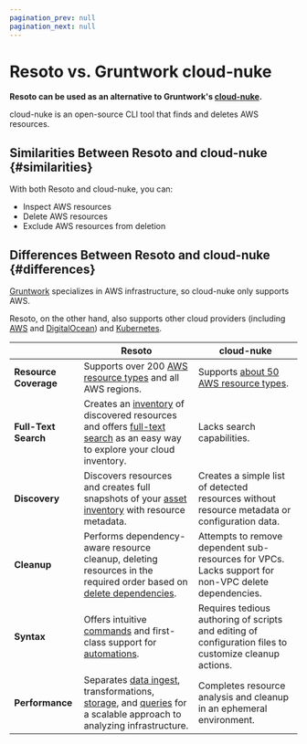 ```yaml
---
pagination_prev: null
pagination_next: null
---
```


# Resoto vs. Gruntwork cloud-nuke

**Resoto can be used as an alternative to Gruntwork's [cloud-nuke](https://cloud.google.com/asset-inventory).**

cloud-nuke is an open-source CLI tool that finds and deletes AWS resources.

## Similarities Between Resoto and cloud-nuke \{#similarities}

With both Resoto and cloud-nuke, you can:

- Inspect AWS resources
- Delete AWS resources
- Exclude AWS resources from deletion

## Differences Between Resoto and cloud-nuke \{#differences}

[Gruntwork](https://gruntwork.io) specializes in AWS infrastructure, so cloud-nuke only supports AWS.

Resoto, on the other hand, also supports other cloud providers (including [AWS](/docs/how-to-guides/data-sources/collect-aws-resource-data) and [DigitalOcean](/docs/how-to-guides/data-sources/collect-digitalocean-resource-data)) and [Kubernetes](/docs/how-to-guides/data-sources/collect-kubernetes-resource-data).

|  | Resoto | cloud-nuke |
| --- | --- | --- |
| **Resource Coverage** | Supports over 200 [AWS resource types](/docs/reference/unified-data-model/aws) and all AWS regions. | Supports [about 50 AWS resource types](https://github.com/gruntwork-io/cloud-nuke#aws). |
| **Full-Text Search** | Creates an [inventory](/docs/concepts/asset-inventory-graph) of discovered resources and offers [full-text search](/docs/reference/search/full-text) as an easy way to explore your cloud inventory. | Lacks search capabilities. |
| **Discovery** | Discovers resources and creates full snapshots of your [asset inventory](/blog/cloud-asset-inventory) with resource metadata. | Creates a simple list of detected resources without resource metadata or configuration data. |
| **Cleanup** | Performs dependency-aware resource cleanup, deleting resources in the required order based on [delete dependencies](/docs/reference/search/traversals#delete-edges). | Attempts to remove dependent sub-resources for VPCs. Lacks support for non-VPC delete dependencies. |
| **Syntax** | Offers intuitive [commands](/docs/reference/cli) and first-class support for [automations](/docs/concepts/automation). | Requires tedious authoring of scripts and editing of configuration files to customize cleanup actions. |
| **Performance** | Separates [data ingest](/docs/concepts/cloud-data-sync), transformations, [storage](/docs/concepts/asset-inventory-graph), and [queries](/docs/reference/search) for a scalable approach to analyzing infrastructure. | Completes resource analysis and cleanup in an ephemeral environment. |
